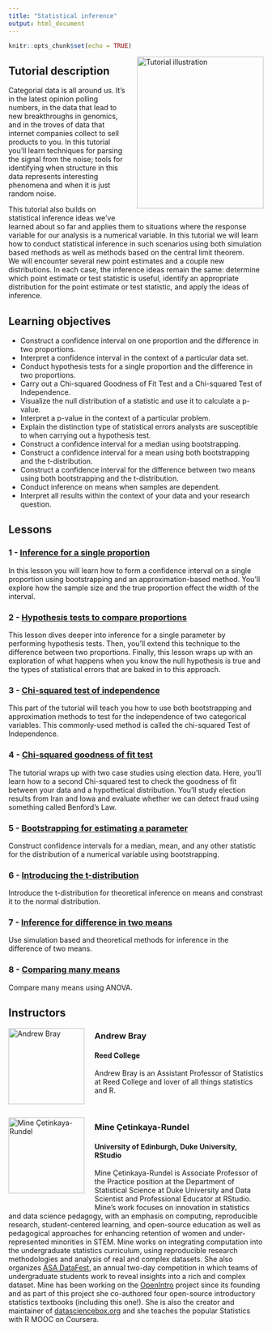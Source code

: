 ```yaml
---
title: "Statistical inference"
output: html_document
---
```


```r
knitr::opts_chunk$set(echo = TRUE)
```

<img style="float: right; margin: 0px 0px 20px 20px" src="../logo/openintro-hex.png" alt="Tutorial illustration" width="250" height="300">

## Tutorial description

Categorial data is all around us. 
It's in the latest opinion polling numbers, in the data that lead to new breakthroughs in genomics, and in the troves of data that internet companies collect to sell products to you. 
In this tutorial you'll learn techniques for parsing the signal from the noise; tools for identifying when structure in this data represents interesting phenomena and when it is just random noise.

This tutorial also builds on statistical inference ideas we've learned about so far and applies them to situations where the response variable for our analysis is a numerical variable. 
In this tutorial we will learn how to conduct statistical inference in such scenarios using both simulation based methods as well as methods based on the central limit theorem.  
We will encounter several new point estimates and a couple new distributions. 
In each case, the inference ideas remain the same: determine which point estimate or test statistic is useful, identify an appropriate distribution for the point estimate or test statistic, and apply the ideas of inference.

## Learning objectives

* Construct a confidence interval on one proportion and the difference in two proportions.
* Interpret a confidence interval in the context of a particular data set.
* Conduct hypothesis tests for a single proportion and the difference in two proportions.
* Carry out a Chi-squared Goodness of Fit Test and a Chi-squared Test of Independence.
* Visualize the null distribution of a statistic and use it to calculate a p-value.
* Interpret a p-value in the context of a particular problem.
* Explain the distinction type of statistical errors analysts are susceptible to when carrying out a hypothesis test.
* Construct a confidence interval for a median using bootstrapping.
* Construct a confidence interval for a mean using both bootstrapping and the t-distribution. 
* Construct a confidence interval for the difference between two means using both bootstrapping and the t-distribution. 
* Conduct inference on means when samples are dependent. 
* Interpret all results within the context of your data and your research question.

## Lessons

### 1 - [Inference for a single proportion](https://openintro.shinyapps.io/ims-06-inference-for-categorical-responses-01/)

In this lesson you will learn how to form a confidence interval on a single proportion using bootstrapping and an approximation-based method. You'll explore how the sample size and the true proportion effect the width of the interval.

### 2 - [Hypothesis tests to compare proportions](https://openintro.shinyapps.io/ims-06-inference-for-categorical-responses-02/)

This lesson dives deeper into inference for a single parameter by performing hypothesis tests. Then, you'll extend this technique to the difference between two proportions. Finally, this lesson wraps up with an exploration of what happens when you know the null hypothesis is true and the types of statistical errors that are baked in to this approach.

### 3 - [Chi-squared test of independence ](https://openintro.shinyapps.io/ims-06-inference-for-categorical-responses-03/)

This part of the tutorial will teach you how to use both bootstrapping and approximation methods to test for the independence of two categorical variables. This commonly-used method is called the chi-squared Test of Independence.

### 4 - [Chi-squared goodness of fit test](https://openintro.shinyapps.io/ims-06-inference-for-categorical-responses-04/)

The tutorial wraps up with two case studies using election data. Here, you'll learn how to a second Chi-squared test to check the goodness of fit between your data and a hypothetical distribution. You'll study election results from Iran and Iowa and evaluate whether we can detect fraud using something called Benford's Law.

### 5 - [Bootstrapping for estimating a parameter](https://openintro.shinyapps.io/ims-07-inference-for-numerical-responses-01/)

Construct confidence intervals for a median, mean, and any other statistic for the distribution of a numerical variable using bootstrapping. 

### 6 - [Introducing the t-distribution](https://openintro.shinyapps.io/ims-07-inference-for-numerical-responses-02/)

Introduce the t-distribution for theoretical inference on means and constrast it to the normal distribution. 

### 7 - [Inference for difference in two means](https://openintro.shinyapps.io/ims-07-inference-for-numerical-responses-03/)

Use simulation based and theoretical methods for inference in the difference of two means. 

### 8 - [Comparing many means](https://openintro.shinyapps.io/ims-07-inference-for-numerical-responses-04/)

Compare many means using ANOVA. 

## Instructors

<img style="float: left; margin: 0px 20px 20px 0px" src="../instructor-photos/andrew.png" alt="Andrew Bray" width="150" height="150">

### Andrew Bray

#### Reed College

Andrew Bray is an Assistant Professor of Statistics at Reed College and lover of all things statistics and R.

<br>

<img style="float: left; margin: 0px 20px 20px 0px" src="../instructor-photos/mine.png" alt="Mine Çetinkaya-Rundel" width="150" height="150">

### Mine Çetinkaya-Rundel

#### University of Edinburgh, Duke University, RStudio

Mine Çetinkaya-Rundel is Associate Professor of the Practice position at the Department of Statistical Science at Duke University and Data Scientist and Professional Educator at RStudio.
Mine's work focuses on innovation in statistics and data science pedagogy, with an emphasis on computing, reproducible research, student-centered learning, and open-source education as well as pedagogical approaches for enhancing retention of women and under-represented minorities in STEM.
Mine works on integrating computation into the undergraduate statistics curriculum, using reproducible research methodologies and analysis of real and complex datasets.
She also organizes [ASA DataFest](https://ww2.amstat.org/education/datafest/), an annual two-day competition in which teams of undergraduate students work to reveal insights into a rich and complex dataset.
Mine has been working on the [OpenIntro](openintro.org) project since its founding and as part of this project she co-authored four open-source introductory statistics textbooks (including this one!).
She is also the creator and maintainer of [datasciencebox.org](https://datasciencebox.org/) and she teaches the popular Statistics with R MOOC on Coursera.
